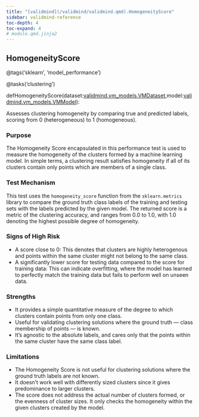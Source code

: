 ```yaml
---
title: "[validmind](/validmind/validmind.qmd).HomogeneityScore"
sidebar: validmind-reference
toc-depth: 4
toc-expand: 4
# module.qmd.jinja2
---
```


<!-- function.qmd.jinja2 -->

## HomogeneityScore<span class="suffix"></span>

<!-- signatures.jinja2 -->

::: {.signature}

<span class="decorators"><span class="decorator">@<span class="n">tags(<span class="s">'sklearn'</span>, <span class="s">'model_performance'</span>)</span></span>

<span class="decorator">@<span class="n">tasks(<span class="s">'clustering'</span>)</span></span> </span>

<span class="kw">def</span><span class="name">HomogeneityScore</span>(<span class="params"><span class="n">dataset</span><span class="p">:</span><a href="/validmind/validmind/vm_models.qmd#vmdataset">validmind.vm_models.VMDataset</a><span class="muted">,</span></span><span class="params"><span class="n">model</span><span class="p">:</span><a href="/validmind/validmind/vm_models.qmd#vmmodel">validmind.vm_models.VMModel</a></span>):

:::

<!-- docstring.jinja2 -->

Assesses clustering homogeneity by comparing true and predicted labels, scoring from 0 (heterogeneous) to 1 (homogeneous).

### Purpose

The Homogeneity Score encapsulated in this performance test is used to measure the homogeneity of the clusters formed by a machine learning model. In simple terms, a clustering result satisfies homogeneity if all of its clusters contain only points which are members of a single class.

### Test Mechanism

This test uses the `homogeneity_score` function from the `sklearn.metrics` library to compare the ground truth class labels of the training and testing sets with the labels predicted by the given model. The returned score is a metric of the clustering accuracy, and ranges from 0.0 to 1.0, with 1.0 denoting the highest possible degree of homogeneity.

### Signs of High Risk

- A score close to 0: This denotes that clusters are highly heterogenous and points within the same cluster might not belong to the same class.
- A significantly lower score for testing data compared to the score for training data: This can indicate overfitting, where the model has learned to perfectly match the training data but fails to perform well on unseen data.

### Strengths

- It provides a simple quantitative measure of the degree to which clusters contain points from only one class.
- Useful for validating clustering solutions where the ground truth — class membership of points — is known.
- It's agnostic to the absolute labels, and cares only that the points within the same cluster have the same class label.

### Limitations

- The Homogeneity Score is not useful for clustering solutions where the ground truth labels are not known.
- It doesn’t work well with differently sized clusters since it gives predominance to larger clusters.
- The score does not address the actual number of clusters formed, or the evenness of cluster sizes. It only checks the homogeneity within the given clusters created by the model.
